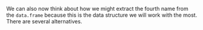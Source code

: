 We can also now think about how we might extract the fourth name from
the `data.frame` because this is the data structure we will
work with the most. There are several alternatives. 

